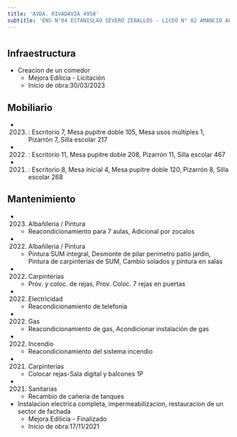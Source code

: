 ```yaml
---
title: 'AVDA. RIVADAVIA 4950'
subtitle: 'ENS N°04 ESTANISLAO SEVERO ZEBALLOS - LICEO N° 02 AMANCIO ALCORTA'
---
```


#
## Infraestructura

* Creacion de un comedor 
    + Mejora Edilicia - Licitación 
    + Inicio de obra:30/03/2023 



## Mobiliario

*  (2023) : Escritorio 7, Mesa pupitre doble 105, Mesa usos múltiples 1, Pizarrón 7, Silla escolar 217 

*  (2022) : Escritorio 11, Mesa pupitre doble 208, Pizarrón 11, Silla escolar 467 

*  (2021) : Escritorio 8, Mesa inicial 4, Mesa pupitre doble 120, Pizarrón 8, Silla escolar 268 





## Mantenimiento

*  (2023) Albañileria / Pintura 
    + Reacondicionamiento para 7 aulas, Adicional por zocalos

*  (2022) Albañileria / Pintura 
    + Pintura SUM integral, Desmonte de pilar perimetro patio jardin, Pintura de carpinterias de SUM, Cambio solados y pintura en salas

*  (2022) Carpinterías 
    + Prov. y coloc. de rejas, Prov. Coloc. 7 rejas en puertas

*  (2022) Electricidad 
    + Reacondicionamiento de telefonia

*  (2022) Gas 
    + Reacondicionamiento de gas, Acondicionar instalación de gas

*  (2022) Incendio 
    + Reacondicionamiento del sistema incendio

*  (2021) Carpinterías 
    + Colocar rejas-Sala digital y balcones 1P

*  (2021) Sanitarias 
    + Recambio de cañeria de tanques




* Instalacion electrica completa, impermeabilizacion, restauracion de un sector de fachada 
    + Mejora Edilicia - Finalizado 
    + Inicio de obra:17/11/2021 




